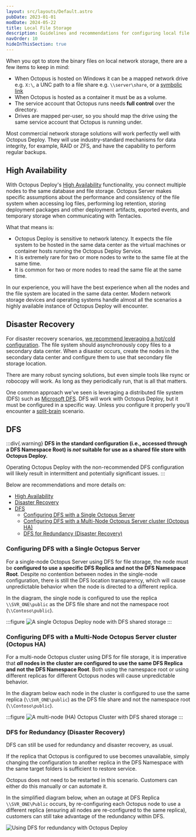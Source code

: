 ```yaml
---
layout: src/layouts/Default.astro
pubDate: 2023-01-01
modDate: 2024-05-22
title: Local File Storage
description: Guidelines and recommendations for configuring local file storage with Octopus Deploy.
navOrder: 10
hideInThisSection: true
---
```


When you opt to store the binary files on local network storage, there are a few items to keep in mind:

- When Octopus is hosted on Windows it can be a mapped network drive e.g. `X:\`, a UNC path to a file share e.g. `\\server\share`, or a [symbolic link](https://en.wikipedia.org/wiki/Symbolic_link)
- When Octopus is hosted as a container it must be as a volume.
- The service account that Octopus runs needs **full control** over the directory.
- Drives are mapped per-user, so you should map the drive using the same service account that Octopus is running under.

Most commercial network storage solutions will work perfectly well with Octopus Deploy.  They will use industry-standard mechanisms for data integrity, for example, RAID or ZFS, and have the capability to perform regular backups.  

## High Availability

With Octopus Deploy's [High Availability](/docs/administration/high-availability) functionality, you connect multiple nodes to the same database and file storage.  Octopus Server makes specific assumptions about the performance and consistency of the file system when accessing log files, performing log retention, storing deployment packages and other deployment artifacts, exported events, and temporary storage when communicating with Tentacles.  

What that means is: 

- Octopus Deploy is sensitive to network latency.  It expects the file system to be hosted in the same data center as the virtual machines or container hosts running the Octopus Deploy Service.
- It is extremely rare for two or more nodes to write to the same file at the same time.
- It is common for two or more nodes to read the same file at the same time.

In our experience, you will have the best experience when all the nodes and the file system are located in the same data center.  Modern network storage devices and operating systems handle almost all the scenarios a highly available instance of Octopus Deploy will encounter.

## Disaster Recovery

For disaster recovery scenarios, [we recommend leveraging a hot/cold configuration](https://octopus.com/whitepapers/best-practice-for-self-hosted-octopus-deploy-ha-dr).  The file system should asynchronously copy files to a secondary data center.  When a disaster occurs, create the nodes in the secondary data center and configure them to use that secondary file storage location.

There are many robust syncing solutions, but even simple tools like rsync or robocopy will work.  As long as they periodically run, that is all that matters.

One common approach we've seen is leveraging a distributed file system (DFS) such as [Microsoft DFS](https://en.wikipedia.org/wiki/Distributed_File_System_(Microsoft)).  DFS will work with Octopus Deploy, but it must be configured in a specific way.  Unless you configure it properly you'll encounter a [split-brain](https://en.wikipedia.org/wiki/Split-brain_(computing)) scenario.

## DFS

:::div{.warning}
**DFS in the standard configuration (i.e., accessed through a DFS Namespace Root) is _not_ suitable for use as a shared file store with Octopus Deploy.**

Operating Octopus Deploy with the non-recommended DFS configuration will likely result in intermittent and potentially significant issues.
:::

Below are recommendations and more details on:

- [High Availability](#high-availability)
- [Disaster Recovery](#disaster-recovery)
- [DFS](#dfs)
  - [Configuring DFS with a Single Octopus Server](#configuring-dfs-with-a-single-octopus-server)
  - [Configuring DFS with a Multi-Node Octopus Server cluster (Octopus HA)](#configuring-dfs-with-a-multi-node-octopus-server-cluster-octopus-ha)
  - [DFS for Redundancy (Disaster Recovery)](#dfs-for-redundancy-disaster-recovery)

### Configuring DFS with a Single Octopus Server

For a single-node Octopus Server using DFS for file storage, the node must be **configured to use a specific DFS Replica and not the DFS Namespace Root**. Despite no contention between nodes in the single-node configuration, there is still the DFS location transparency, which will cause unpredictable behavior when the node is directed to a different replica.

In the diagram, the single node is configured to use the replica `\\SVR_ONE\public` as the DFS file share and not the namespace root (`\\Contoso\public`). 

:::figure
![A single Octopus Deploy node with DFS shared storage](/docs/getting-started/best-practices/images/single-node-od-with-dfs.png)
:::

### Configuring DFS with a Multi-Node Octopus Server cluster (Octopus HA)

For a multi-node Octopus cluster using DFS for file storage, it is imperative that **_all_ nodes in the cluster are configured to use the same DFS Replica and not the DFS Namespace Root**. Both using the namespace root or using different replicas for different Octopus nodes will cause unpredictable behavior.

In the diagram below each node in the cluster is configured to use the same replica (`\\SVR_ONE\public`) as the DFS file share and not the namespace root (`\\Contoso\public`). 

:::figure
![A multi-node (HA) Octopus Cluster with DFS shared storage](/docs/getting-started/best-practices/images/multi-node-od-with-dfs.png)
:::

### DFS for Redundancy (Disaster Recovery)

DFS can still be used for redundancy and disaster recovery, as usual.

If the replica that Octopus is configured to use becomes unavailable, simply changing the configuration to another replica in the DFS Namespace with the same target folders is sufficient to restore service.

Octopus does not need to be restarted in this scenario. Customers can either do this manually or can automate it.

In the simplified diagram below, when an outage at DFS Replica `\\SVR_ONE\Public` occurs, by re-configuring each Octopus node to use a different replica (ensuring all nodes are re-configured to the same replica), customers can still take advantage of the redundancy within DFS.

![Using DFS for redundancy with Octopus Deploy](/docs/getting-started/best-practices/images/dfs-for-redundancy.png)